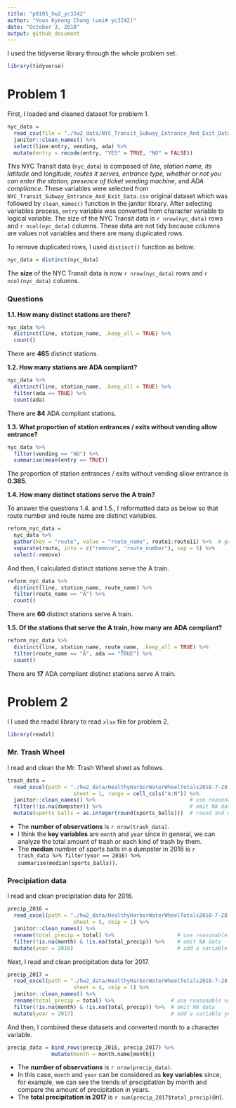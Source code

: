 ```yaml
---
title: "p8105_hw2_yc3242"
author: "Youn Kyeong Chang (uni# yc3242)"
date: "October 3, 2018"
output: github_document
---
```


I used the tidyverse library through the whole problem set.

```r
library(tidyverse)
```


# Problem 1

First, I loaded and cleaned dataset for problem 1. 

```r
nyc_data = 
  read_csv(file = "./hw2_data/NYC_Transit_Subway_Entrance_And_Exit_Data.csv") %>% 
  janitor::clean_names() %>% 
  select(line:entry, vending, ada) %>% 
  mutate(entry = recode(entry, "YES" = TRUE, "NO" = FALSE))
```

This NYC Transit data (`nyc_data`) is composed of *line, station name, its latitude and longitude, routes it serves, entrance type, whether or not you can enter the station, presence of ticket vending machine*, and *ADA compliance*. These variables were selected from `NYC_Transit_Subway_Entrance_And_Exit_Data.csv` original dataset which was followed by `clean_names()` function in the janitor library. After selecting variables process, `entry` variable was converted from character variable to logical variable. The size of the NYC Transit data is `r nrow(nyc_data)` rows and `r ncol(nyc_data)` columns. These data are not tidy because columns are values not variables and there are many duplicated rows. 

To remove duplicated rows, I used `distinct()` function as below:

```r
nyc_data = distinct(nyc_data)
```

The **size** of the NYC Transit data is now `r nrow(nyc_data)` rows and `r ncol(nyc_data)` columns.

### Questions

**1.1. How many distinct stations are there?**

```r
nyc_data %>% 
  distinct(line, station_name, .keep_all = TRUE) %>% 
  count()
```

There are **465** distinct stations.


**1.2. How many stations are ADA compliant?**

```r
nyc_data %>% 
  distinct(line, station_name, .keep_all = TRUE) %>% 
  filter(ada == TRUE) %>% 
  count(ada)
```

There are **84** ADA compliant stations.


**1.3. What proportion of station entrances / exits without vending allow entrance?**

```r
nyc_data %>% 
  filter(vending == "NO") %>% 
  summarise(mean(entry == TRUE))
```

The proportion of station entrances / exits without vending allow entrance is **0.385**.


**1.4. How many distinct stations serve the A train?**

To answer the questions 1.4. and 1.5., I reformatted data as below so that route number and route name are distinct variables.

```r
reform_nyc_data = 
  nyc_data %>%
  gather(key = "route", value = "route_name", route1:route11) %>%  # gather spreading route variables
  separate(route, into = c("remove", "route_number"), sep = 5) %>% 
  select(-remove)
```

And then, I calculated distinct stations serve the A train.
```r
reform_nyc_data %>% 
  distinct(line, station_name, route_name) %>%
  filter(route_name == "A") %>%
  count()
```

There are **60** distinct stations serve A train.


**1.5. Of the stations that serve the A train, how many are ADA compliant?**

```r
reform_nyc_data %>% 
  distinct(line, station_name, route_name, .keep_all = TRUE) %>%
  filter(route_name == "A", ada == "TRUE") %>%
  count()
```

There are **17** ADA compliant distinct stations serve A train.


# Problem 2

I I used the readxl library to read `xlsx` file for problem 2. 

```r
library(readxl)
```


### Mr. Trash Wheel

I read and clean the Mr. Trash Wheel sheet as follows.

```r
trash_data = 
  read_excel(path = "./hw2_data/HealthyHarborWaterWheelTotals2018-7-28.xlsx",
                     sheet = 1, range = cell_cols("A:N")) %>% 
  janitor::clean_names() %>%                              # use reasonable variable names
  filter(!is.na(dumpster)) %>%                            # omit NA data
  mutate(sports_balls = as.integer(round(sports_balls)))  # round and convert sports_ball
```

* The **number of observations** is `r nrow(trash_data)`.
* I think the **key variables** are `month` and `year` since in general, we can analyze the total amount of trash or each kind of trash by them.
* The **median** number of sports balls in a dumpster in 2016 is `r trash_data %>% filter(year == 2016) %>% summarise(median(sports_balls))`.

### Precipiation data

I read and clean precipitation data for 2016.

```r
precip_2016 = 
  read_excel(path = "./hw2_data/HealthyHarborWaterWheelTotals2018-7-28.xlsx",
                     sheet = 5, skip = 1) %>% 
  janitor::clean_names() %>%    
  rename(total_precip = total) %>%                    # use reasonable variable names
  filter(!is.na(month) & !is.na(total_precip)) %>%    # omit NA data
  mutate(year = 2016)                                 # add a variable year
```

Next, I read and clean precipitation data for 2017.

```r
precip_2017 = 
  read_excel(path = "./hw2_data/HealthyHarborWaterWheelTotals2018-7-28.xlsx",
                     sheet = 4, skip = 1) %>% 
  janitor::clean_names() %>% 
  rename(total_precip = total) %>%                  # use reasonable variable names
  filter(!is.na(month) & !is.na(total_precip)) %>%  # omit NA data
  mutate(year = 2017)                               # add a variable year
```

And then, I combined these datasets and converted month to a character variable.

```r
precip_data = bind_rows(precip_2016, precip_2017) %>% 
              mutate(month = month.name[month])
```

* The **number of observations** is `r nrow(precip_data)`.
* In this case, `month` and `year` can be considered as **key variables** since, for example, we can see the trends of precipitation by month and compare the amount of precipitation in years.
* The **total precipitation in 2017** is `r sum(precip_2017$total_precip)`(in).

